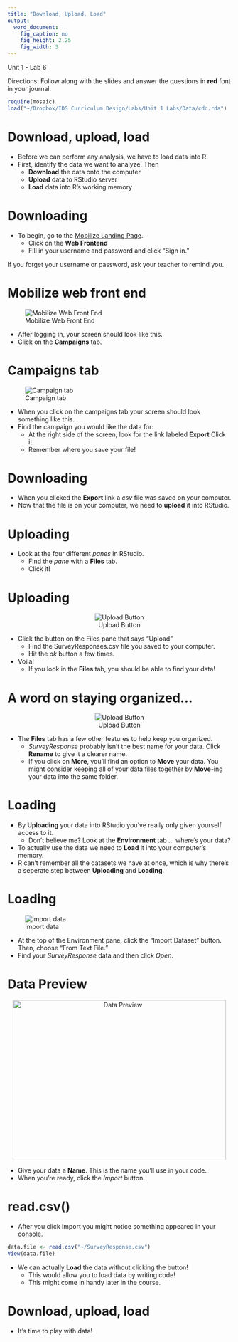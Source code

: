 ```yaml
---
title: "Download, Upload, Load"
output:
  word_document:
    fig_caption: no
    fig_height: 2.25
    fig_width: 3
---
```


Unit 1 - Lab 6

Directions: Follow along with the slides and answer the questions in **red** font in your journal.

```r
require(mosaic)
load("~/Dropbox/IDS Curriculum Design/Labs/Unit 1 Labs/Data/cdc.rda")
```



Download, upload, load
========================================================
- Before we can perform any analysis, we have to load data into R. 
- First, identify the data we want to analyze. Then
    - **Download** the data onto the computer
    - **Upload** data to RStudio server
    - **Load** data into R's working memory
  

Downloading
========================================================

- To begin, go to the [Mobilize Landing Page](https://lausd.mobilizingcs.org/landing/). 
    - Click on the **Web Frontend**
    - Fill in your username and password and click "Sign in."

If you forget your username or password, ask your teacher to remind you. 

Mobilize web front end
========================================================

![Mobilize Web Front End](images/mwf01.png)

- After logging in, your screen should look like this.
- Click on the **Campaigns** tab.

Campaigns tab
========================================================
![Campaign tab](images/mwf02.png)

- When you click on the campaigns tab your screen should look something like this. 
- Find the campaign you would like the data for:
    - At the right side of the screen, look for the link labeled **Export** Click it.
    - Remember where you save your file!

Downloading
========================================================

- When you clicked the **Export** link a _csv_ file was saved on your computer.
- Now that the file is on your computer, we need to **upload** it into RStudio.


Uploading
========================================================

- Look at the four different _panes_ in RStudio.
    - Find the _pane_ with a **Files** tab.
    - Click it!


Uploading
========================================================
<center> ![Upload Button](images/FilesPane.png) </center>

- Click the button on the Files pane that says "Upload"
    - Find the SurveyResponses.csv file you saved to your computer.
    - Hit the _ok_ button a few times.
- Voila!
    - If you look in the **Files** tab, you should be able to find your data!


A word on staying organized...
==============================
<center> ![Upload Button](images/FilesPane.png) </center>

- The **Files** tab has a few other features to help keep you organized.
    - _SurveyResponse_ probably isn't the best name for your data. Click **Rename** to give it a clearer name.
    - If you click on **More**, you'll find an option to **Move** your data. You might consider keeping all of your data files together by **Move**-ing your data into the same folder.



Loading
========================================================

- By **Uploading** your data into RStudio you've really only given yourself access to it.
    - Don't believe me? Look at the **Environment** tab ... where's your data?
- To actually use the data we need to **Load** it into your computer's memory.
- R can't remember all the datasets we have at once, which is why there's a seperate step between **Uploading** and **Loading**.


Loading
========================================================

![import data](images/Environment.png)

- At the top of the Environment pane, click the "Import Dataset" button. Then, choose "From Text File."
- Find your _SurveyResponse_ data and then click _Open_.


Data Preview
========================================================
<center><img src="images/DataPreview.png" alt="Data Preview" height="360" width="480"></center>

- Give your data a **Name**. This is the name you'll use in your code.
- When you're ready, click the _Import_ button.


read.csv()
========================================================

- After you click import you might notice something appeared in your console.
```r
data.file <- read.csv("~/SurveyResponse.csv")
View(data.file)
```

- We can actually **Load** the data without clicking the button!
    - This would allow you to load data by writing code! 
    - This might come in handy later in the course.

Download, upload, load
========================================================

- It's time to play with data!